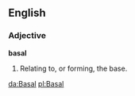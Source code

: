 ==English==

===Adjective===

'''basal'''

#Relating to, or forming, the base.

[[da:Basal]]
[[pl:Basal]]